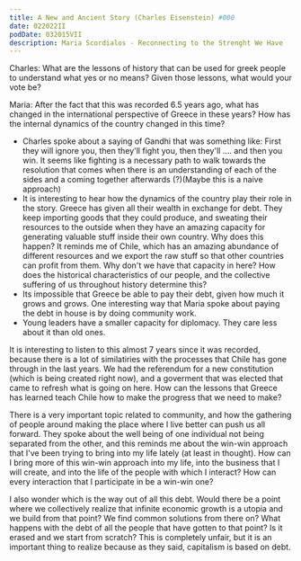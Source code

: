 ```yaml
---
title: A New and Ancient Story (Charles Eisenstein) #000
date: 022022II
podDate: 032015VII
description: Maria Scordialos - Reconnecting to the Strenght We Have
---
```


Charles: What are the lessons of history that can be used for greek people to understand what yes or no means? Given those lessons, what would your vote be?

Maria: After the fact that this was recorded 6.5 years ago, what has changed in the international perspective of Greece in these years? How has the internal dynamics of the country changed in this time?

- Charles spoke about a saying of Gandhi that was something like: First they will ignore you, then they'll fight you, then they'll .... and then you win. It seems like fighting is a necessary path to walk towards the resolution that comes when there is an understanding of each of the sides and a coming together afterwards (?)(Maybe this is a naive approach)
- It is interesting to hear how the dynamics of the country play their role in the story. Greece has given all their wealth in exchange for debt. They keep importing goods that they could produce, and sweating their resources to the outside when they have an amazing capacity for generating valuable stuff inside their own country. Why does this happen? It reminds me of Chile, which has an amazing abundance of different resources and we export the raw stuff so that other countries can profit from them. Why don't we have that capacity in here? How does the historical characteristics of our people, and the collective suffering of us throughout history determine this?
- Its impossible that Greece be able to pay their debt, given how much it grows and grows. One interesting way that Maria spoke about paying the debt in house is by doing community work.
- Young leaders have a smaller capacity for diplomacy. They care less about it than old ones.

It is interesting to listen to this almost 7 years since it was recorded, because there is a lot of similatiries with the processes that Chile has gone through in the last years. We had the referendum for a new constitution (which is being created right now), and a goverment that was elected that came to refresh what is going on here. How can the lessons that Greece has learned teach Chile how to make the progress that we need to make?

There is a very important topic related to community, and how the gathering of people around making the place where I live better can push us all forward. They spoke about the well being of one individual not being separated from the other, and this reminds me about the win-win approach that I've been trying to bring into my life lately (at least in thought). How can I bring more of this win-win approach into my life, into the business that I will create, and into the life of the people with which I interact? How can every interaction that I participate in be a win-win one?

I also wonder which is the way out of all this debt. Would there be a point where we collectively realize that infinite economic growth is a utopia and we build from that point? We find common solutions from there on? What happens with the debt of all the people that have gotten to that point? Is it erased and we start from scratch? This is completely unfair, but it is an important thing to realize because as they said, capitalism is based on debt.
